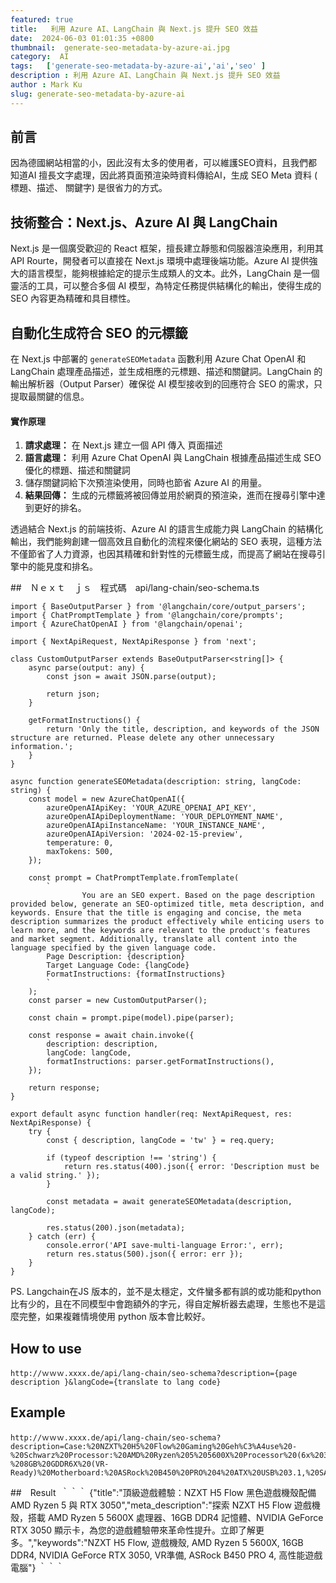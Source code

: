 ```yaml
---
featured: true
title:   利用 Azure AI、LangChain 與 Next.js 提升 SEO 效益
date:  2024-06-03 01:01:35 +0800
thumbnail:  generate-seo-metadata-by-azure-ai.jpg
category:  AI  
tags:   ['generate-seo-metadata-by-azure-ai','ai','seo' ]
description : 利用 Azure AI、LangChain 與 Next.js 提升 SEO 效益
author : Mark Ku
slug: generate-seo-metadata-by-azure-ai
---
```


## 前言
因為德國網站相當的小，因此沒有太多的使用者，可以維護SEO資料，且我們都知道AI 擅長文字處理，因此將頁面預渲染時資料傳給AI，生成 SEO Meta 資料 ( 標題、描述、 關鍵字) 是很省力的方式。  

## 技術整合：Next.js、Azure AI 與 LangChain

Next.js 是一個廣受歡迎的 React 框架，擅長建立靜態和伺服器渲染應用，利用其 API Rourte，開發者可以直接在 Next.js 環境中處理後端功能。Azure AI 提供強大的語言模型，能夠根據給定的提示生成類人的文本。此外，LangChain 是一個靈活的工具，可以整合多個 AI 模型，為特定任務提供結構化的輸出，使得生成的 SEO 內容更為精確和具目標性。

## 自動化生成符合 SEO 的元標籤

在 Next.js 中部署的 `generateSEOMetadata` 函數利用 Azure Chat OpenAI 和 LangChain 處理產品描述，並生成相應的元標題、描述和關鍵詞。LangChain 的輸出解析器（Output Parser）確保從 AI 模型接收到的回應符合 SEO 的需求，只提取最關鍵的信息。

#### 實作原理
1. **請求處理：** 在 Next.js 建立一個 API 傳入 頁面描述
2. **語言處理：** 利用 Azure Chat OpenAI 與 LangChain 根據產品描述生成 SEO 優化的標題、描述和關鍵詞
3. 儲存關鍵詞給下次預渲染使用，同時也節省 Azure AI 的用量。
4. **結果回傳：** 生成的元標籤將被回傳並用於網頁的預渲染，進而在搜尋引擎中達到更好的排名。

透過結合 Next.js 的前端技術、Azure AI 的語言生成能力與 LangChain 的結構化輸出，我們能夠創建一個高效且自動化的流程來優化網站的 SEO 表現，這種方法不僅節省了人力資源，也因其精確和針對性的元標籤生成，而提高了網站在搜尋引擎中的能見度和排名。

##　Ｎｅｘｔ　ｊｓ　程式碼　api/lang-chain/seo-schema.ts
```
import { BaseOutputParser } from '@langchain/core/output_parsers';
import { ChatPromptTemplate } from '@langchain/core/prompts';
import { AzureChatOpenAI } from '@langchain/openai';

import { NextApiRequest, NextApiResponse } from 'next';

class CustomOutputParser extends BaseOutputParser<string[]> {
    async parse(output: any) {
        const json = await JSON.parse(output);

        return json;
    }

    getFormatInstructions() {
        return 'Only the title, description, and keywords of the JSON structure are returned. Please delete any other unnecessary information.';
    }
}

async function generateSEOMetadata(description: string, langCode: string) {
    const model = new AzureChatOpenAI({
        azureOpenAIApiKey: 'YOUR_AZURE_OPENAI_API_KEY',
        azureOpenAIApiDeploymentName: 'YOUR_DEPLOYMENT_NAME',
        azureOpenAIApiInstanceName: 'YOUR_INSTANCE_NAME',
        azureOpenAIApiVersion: '2024-02-15-preview',
        temperature: 0,
        maxTokens: 500,
    });

    const prompt = ChatPromptTemplate.fromTemplate(
        `
                You are an SEO expert. Based on the page description provided below, generate an SEO-optimized title, meta description, and keywords. Ensure that the title is engaging and concise, the meta description summarizes the product effectively while enticing users to learn more, and the keywords are relevant to the product's features and market segment. Additionally, translate all content into the language specified by the given language code.
        Page Description: {description}
        Target Language Code: {langCode}
        FormatInstructions: {formatInstructions}
        `
    );
    const parser = new CustomOutputParser();

    const chain = prompt.pipe(model).pipe(parser);

    const response = await chain.invoke({
        description: description,
        langCode: langCode,
        formatInstructions: parser.getFormatInstructions(),
    });

    return response;
}

export default async function handler(req: NextApiRequest, res: NextApiResponse) {
    try {
        const { description, langCode = 'tw' } = req.query;

        if (typeof description !== 'string') {
            return res.status(400).json({ error: 'Description must be a valid string.' });
        }

        const metadata = await generateSEOMetadata(description, langCode);

        res.status(200).json(metadata);
    } catch (err) {
        console.error('API save-multi-language Error:', err);
        return res.status(500).json({ error: err });
    }
}

```

PS. Langchain在JS 版本的，並不是太穩定，文件蠻多都有誤的或功能和python 比有少的，且在不同模型中會跑額外的字元，得自定解析器去處理，生態也不是這麼完整，如果複雜情境使用 python 版本會比較好。  

## How to use
```
http://ｗｗｗ.xxxx.de/api/lang-chain/seo-schema?description={page description }&langCode={translate to lang code}
```

## Example
```
http://ｗｗｗ.xxxx.de/api/lang-chain/seo-schema?description=Case:%20NZXT%20H5%20Flow%20Gaming%20Geh%C3%A4use%20-%20Schwarz%20Processor:%20AMD%20Ryzen%205%205600X%20Processor%20(6x%203.7GHz/32MB%20L3%20Cache)%20Memory:%2016GB%20DDR4/3200MHz%20Memory(G.Skill%20,Corsair,Kingston)%20Storage:%20Video%20Card:%20NVIDIA%20GeForce%20RTX%203050%20-%208GB%20GDDR6X%20(VR-Ready)%20Motherboard:%20ASRock%20B450%20PRO%204%20ATX%20USB%203.1,%20SATA3,%201x%20M.2&langCode=tw
```

##　Result 
｀｀｀
{"title":"頂級遊戲體驗：NZXT H5 Flow 黑色遊戲機殼配備 AMD Ryzen 5 與 RTX 3050","meta_description":"探索 NZXT H5 Flow 遊戲機殼，搭載 AMD Ryzen 5 5600X 處理器、16GB DDR4 記憶體、NVIDIA GeForce RTX 3050 顯示卡，為您的遊戲體驗帶來革命性提升。立即了解更多。","keywords":"NZXT H5 Flow, 遊戲機殼, AMD Ryzen 5 5600X, 16GB DDR4, NVIDIA GeForce RTX 3050, VR準備, ASRock B450 PRO 4, 高性能遊戲電腦"}
｀｀｀
